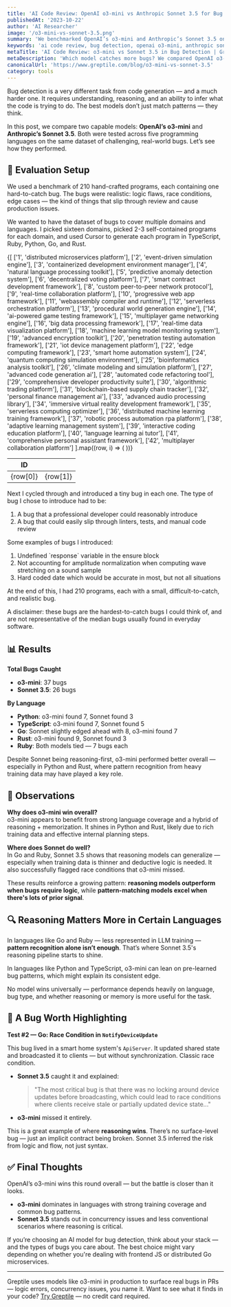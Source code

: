 ```yaml
---
title: 'AI Code Review: OpenAI o3-mini vs Anthropic Sonnet 3.5 for Bug Detection'
publishedAt: '2023-10-22'
author: 'AI Researcher'
image: '/o3-mini-vs-sonnet-3.5.png'
summary: 'We benchmarked OpenAI’s o3-mini and Anthropic’s Sonnet 3.5 on their ability to detect real software bugs across Python, Go, TypeScript, Rust, and Ruby.'
keywords: 'ai code review, bug detection, openai o3-mini, anthropic sonnet, software verification, reasoning models'
metaTitle: 'AI Code Review: o3-mini vs Sonnet 3.5 in Bug Detection | Greptile'
metaDescription: 'Which model catches more bugs? We compared OpenAI o3-mini and Anthropic Sonnet 3.5 on 210 real-world software bugs. Here’s what we found.'
canonicalUrl: 'https://www.greptile.com/blog/o3-mini-vs-sonnet-3.5'
category: tools
---
```


Bug detection is a very different task from code generation — and a much harder one. It requires understanding, reasoning, and an ability to infer what the code is trying to do. The best models don’t just match patterns — they think.

In this post, we compare two capable models: **OpenAI’s o3-mini** and **Anthropic’s Sonnet 3.5**. Both were tested across five programming languages on the same dataset of challenging, real-world bugs. Let’s see how they performed.

## 🧪 Evaluation Setup

We used a benchmark of 210 hand-crafted programs, each containing one hard-to-catch bug. The bugs were realistic: logic flaws, race conditions, edge cases — the kind of things that slip through review and cause production issues.

We wanted to have the dataset of bugs to cover multiple domains and languages. I picked sixteen domains, picked 2-3 self-contained programs for each domain, and used Cursor to generate each program in TypeScript, Ruby, Python, Go, and Rust.

<table
	style={{
		borderCollapse: 'collapse',
		width: '100%',
		margin: '2rem 0',
		borderRadius: '8px',
		overflow: 'hidden',
		fontSize: '0.95rem',
		lineHeight: '1.5'
	}}>
	<thead>
		<tr>
			<th
				style={{
					backgroundColor: '#f8fafc',
					padding: '1rem',
					textAlign: 'left',
					borderBottom: '1px solid #e2e8f0',
					fontWeight: '600',
					color: '#1a202c'
				}}>
				ID
			</th>
			<th
				style={{
					backgroundColor: '#f8fafc',
					padding: '1rem',
					textAlign: 'left',
					borderBottom: '1px solid #e2e8f0',
					fontWeight: '600',
					color: '#1a202c'
				}}></th>
		</tr>
	</thead>
	<tbody>
		{[
			['1', 'distributed microservices platform'],
			['2', 'event-driven simulation engine'],
			['3', 'containerized development environment manager'],
			['4', 'natural language processing toolkit'],
			['5', 'predictive anomaly detection system'],
			['6', 'decentralized voting platform'],
			['7', 'smart contract development framework'],
			['8', 'custom peer-to-peer network protocol'],
			['9', 'real-time collaboration platform'],
			['10', 'progressive web app framework'],
			['11', 'webassembly compiler and runtime'],
			['12', 'serverless orchestration platform'],
			['13', 'procedural world generation engine'],
			['14', 'ai-powered game testing framework'],
			['15', 'multiplayer game networking engine'],
			['16', 'big data processing framework'],
			['17', 'real-time data visualization platform'],
			['18', 'machine learning model monitoring system'],
			['19', 'advanced encryption toolkit'],
			['20', 'penetration testing automation framework'],
			['21', 'iot device management platform'],
			['22', 'edge computing framework'],
			['23', 'smart home automation system'],
			['24', 'quantum computing simulation environment'],
			['25', 'bioinformatics analysis toolkit'],
			['26', 'climate modeling and simulation platform'],
			['27', 'advanced code generation ai'],
			['28', 'automated code refactoring tool'],
			['29', 'comprehensive developer productivity suite'],
			['30', 'algorithmic trading platform'],
			['31', 'blockchain-based supply chain tracker'],
			['32', 'personal finance management ai'],
			['33', 'advanced audio processing library'],
			['34', 'immersive virtual reality development framework'],
			['35', 'serverless computing optimizer'],
			['36', 'distributed machine learning training framework'],
			['37', 'robotic process automation rpa platform'],
			['38', 'adaptive learning management system'],
			['39', 'interactive coding education platform'],
			['40', 'language learning ai tutor'],
			['41', 'comprehensive personal assistant framework'],
			['42', 'multiplayer collaboration platform']
		].map((row, i) => (
			<tr
				key={i}
				style={{
					backgroundColor: 'var(--tw-prose-bg, white)',
					transition: 'background-color 0.2s'
				}}>
				<td
					style={{
						padding: '1rem',
						borderBottom: '1px solid var(--tw-prose-border, #e2e8f0)',
						color: 'var(--tw-prose-body, #1a202c)'
					}}>
					{row[0]}
				</td>
				<td
					style={{
						padding: '1rem',
						borderBottom: '1px solid var(--tw-prose-border, #e2e8f0)',
						color: 'var(--tw-prose-body, #1a202c)'
					}}>
					{row[1]}
				</td>
			</tr>
		))}
	</tbody>
</table>

Next I cycled through and introduced a tiny bug in each one. The type of bug I chose to introduce had to be:

1. A bug that a professional developer could reasonably introduce
2. A bug that could easily slip through linters, tests, and manual code review

Some examples of bugs I introduced:

1. Undefined \`response\` variable in the ensure block
2. Not accounting for amplitude normalization when computing wave stretching on a sound sample
3. Hard coded date which would be accurate in most, but not all situations

At the end of this, I had 210 programs, each with a small, difficult-to-catch, and realistic bug.

A disclaimer: these bugs are the hardest-to-catch bugs I could think of, and are not representative of the median bugs usually found in everyday software.


## 📊 Results

**Total Bugs Caught**
- **o3-mini**: 37 bugs  
- **Sonnet 3.5**: 26 bugs

**By Language**
- **Python**: o3-mini found 7, Sonnet found 3  
- **TypeScript**: o3-mini found 7, Sonnet found 5  
- **Go**: Sonnet slightly edged ahead with 8, o3-mini found 7  
- **Rust**: o3-mini found 9, Sonnet found 3  
- **Ruby**: Both models tied — 7 bugs each

Despite Sonnet being reasoning-first, o3-mini performed better overall — especially in Python and Rust, where pattern recognition from heavy training data may have played a key role.

## 🧠 Observations

**Why does o3-mini win overall?**  
o3-mini appears to benefit from strong language coverage and a hybrid of reasoning + memorization. It shines in Python and Rust, likely due to rich training data and effective internal planning steps.

**Where does Sonnet do well?**  
In Go and Ruby, Sonnet 3.5 shows that reasoning models can generalize — especially when training data is thinner and deductive logic is needed. It also successfully flagged race conditions that o3-mini missed.

These results reinforce a growing pattern: **reasoning models outperform when bugs require logic**, while **pattern-matching models excel when there's lots of prior signal**.

## 🔍 Reasoning Matters More in Certain Languages

In languages like Go and Ruby — less represented in LLM training — **pattern recognition alone isn’t enough**. That’s where Sonnet 3.5's reasoning pipeline starts to shine.

In languages like Python and TypeScript, o3-mini can lean on pre-learned bug patterns, which might explain its consistent edge.

No model wins universally — performance depends heavily on language, bug type, and whether reasoning or memory is more useful for the task.

## 🧩 A Bug Worth Highlighting

**Test #2 — Go: Race Condition in `NotifyDeviceUpdate`**

This bug lived in a smart home system's `ApiServer`. It updated shared state and broadcasted it to clients — but without synchronization. Classic race condition.

- **Sonnet 3.5** caught it and explained:  
  > "The most critical bug is that there was no locking around device updates before broadcasting, which could lead to race conditions where clients receive stale or partially updated device state..."

- **o3-mini** missed it entirely.

This is a great example of where **reasoning wins**. There’s no surface-level bug — just an implicit contract being broken. Sonnet 3.5 inferred the risk from logic and flow, not just syntax.

## ✅ Final Thoughts

OpenAI’s o3-mini wins this round overall — but the battle is closer than it looks.

- **o3-mini** dominates in languages with strong training coverage and common bug patterns.
- **Sonnet 3.5** stands out in concurrency issues and less conventional scenarios where reasoning is critical.

If you’re choosing an AI model for bug detection, think about your stack — and the types of bugs you care about. The best choice might vary depending on whether you're dealing with frontend JS or distributed Go microservices.

---
Greptile uses models like o3-mini in production to surface real bugs in PRs — logic errors, concurrency issues, you name it. Want to see what it finds in your code? [Try Greptile](https://www.greptile.com) — no credit card required.
